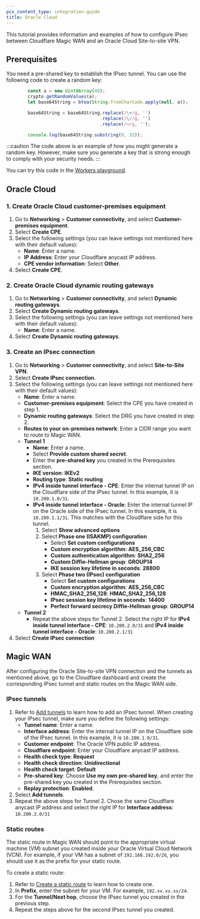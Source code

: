 ```yaml
---
pcx_content_type: integration-guide
title: Oracle Cloud
---
```


This tutorial provides information and examples of how to configure IPsec between Cloudflare Magic WAN and an Oracle Cloud Site-to-site VPN.

## Prerequisites

You need a pre-shared key to establish the IPsec tunnel. You can use the following code to create a random key:

```js
		const a = new Uint8Array(48);
		crypto.getRandomValues(a);
		let base64String = btoa(String.fromCharCode.apply(null, a));

		base64String = base64String.replace(/\+/g, '')
								   .replace(/\//g, '')
								   .replace(/=/g, '');

		console.log(base64String.substring(0, 32));
```

:::caution
The code above is an example of how you might generate a random key. However, make sure you generate a key that is strong enough to comply with your security needs.
:::

You can try this code in the [Workers playground](https://workers.cloudflare.com/playground#LYVwNgLglgDghgJwgegGYHsHALQBM4RwDcABAEbogB2+CAngLzbPYDqApmQNJQQBimYACFKNRHSoBzAB4ArAEoBBANYR5AEVYAJAOJCAagA0AXCxYduvAVhHVaEmQpVrNug4YCwAKADC6KhDsAdjqUADOMOhhvFD+xiQYWHgExCRUcMDsDABEUDTs0gB0smHZpKhQYEEZWbn5RSXZ3n4BQRDYACp0MOzxcDAwYFAAxgSxVMiycABucGHDCLAQANTA6Ljg7N7eBZFIJLjsqHDgECQA3l4AkHMSwwnsEMMAFgAUAJQXXtdXw-5hZzgJAYaXYAHcSABVPIQAAcigQCDgdFeABZYe8iD8Ft0IOhCpJHvI4DR0MB9HAwCB2GFXnBMT8qmcyHN2AA2VEAZQgiykwPIeLgr25vMkhVQCDJPmeiD8h0K-UGKKo4DAABoSPSGT8WWF2VyeXlJPzdfqRUbCgh2IM4MN2K9kAAdZbISQagDk7vePyuvr9JADlutYFt9qdyFdHq9Pr9voDJCDNrtDoYkZInu1vr+VABCTylPNfJBpo5hbFYRAZABoteAAYNQBmABMmauVogIAQVFBEPkNMiOftFXSYDLGsufue7DghwQYXiE792WzgWCEG67Gy8WygWkKGeEGAYGyap9AF9T76zwyrhevGesd4zMwLDx+IJbGJ6FI5EpVBptD0Ixmn8Vd2lCCIohiOIEkEZJCFIdJMhyTJCHwQgyjzKokNqMgwHQMgml8UC2k6Dc+gGIZRmgfxJjCfxti8c5lzJeBoDISpeDoAB9dDN2MbIm1rJtUWwWsGzEgB2E8WOANioA4oZ1241AQ0kUpjAAbWyKh1nYEpuL+OSCGyABdNVsmAOA8m4tYNiqLc6kOBpSjPJ9n1fKwP1Eewfycf9XCAwxmG8IA).

## Oracle Cloud

### 1. Create Oracle Cloud customer-premises equipment

1. Go to **Networking** > **Customer connectivity**, and select **Customer-premises equipment**.
2. Select **Create CPE**.
3. Select the following settings (you can leave settings not mentioned here with their default values):
   - **Name**: Enter a name.
   - **IP Address**: Enter your Cloudflare anycast IP address.
   - **CPE vendor information**: Select **Other**.
4. Select **Create CPE**.

### 2. Create Oracle Cloud dynamic routing gateways

1. Go to **Networking** > **Customer connectivity**, and select **Dynamic routing gateways**.
2. Select **Create Dynamic routing gateways**.
3. Select the following settings (you can leave settings not mentioned here with their default values):
   - **Name**: Enter a name.
4. Select **Create Dynamic routing gateways**.

### 3. Create an IPsec connection

1. Go to **Networking** > **Customer connectivity**, and select **Site-to-Site VPN**.
2. Select **Create IPsec connection**.
3. Select the following settings (you can leave settings not mentioned here with their default values):
   - **Name**: Enter a name.
   - **Customer-premises equipment**: Select the CPE you have created in step 1.
   - **Dynamic routing gateways**: Select the DRG you have created in step 2.
   - **Routes to your on-premises network**: Enter a CIDR range you want to route to Magic WAN.
   - **Tunnel 1**
      - **Name**: Enter a name.
      - Select **Provide custom shared secret**.
      - Enter the **pre-shared key** you created in the Prerequisites section.
      - **IKE version**: **IKEv2**
      - **Routing type**: **Static routing**
      - **IPv4 inside tunnel interface - CPE**:  Enter the internal tunnel IP on the Cloudflare side of the IPsec tunnel. In this example, it is `10.200.1.0/31`.
      - **IPv4 inside tunnel interface - Oracle**: Enter the internal tunnel IP on the Oracle side of the IPsec tunnel. In this example, it is `10.200.1.1/31`. This matches with the Cloudflare side for this tunnel.
         1. Select **Show advanced options**
         2. Select **Phase one (ISAKMP) configuration**
            - Select **Set custom configurations**
            - **Custom encryption algorithm**: **AES_256_CBC**
            - **Custom authentication algorithm**: **SHA2_256**
            - **Custom Diffie-Hellman group**: **GROUP14**
            - **IKE session key lifetime in seconds**: **28800**
         3. Select **Phase two (IPsec) configuration**
            - Select **Set custom configurations**
            - **Custom encryption algorithm**: **AES_256_CBC**
            - **HMAC_SHA2_256_128**: **HMAC_SHA2_256_128**
            - **IPsec session key lifetime in seconds**: **14400**
            - **Perfect forward secrecy Diffie-Hellman group**: **GROUP14**
    - **Tunnel 2**
      - Repeat the above steps for Tunnel 2. Select the right IP for **IPv4 inside tunnel interface - CPE**: `10.200.2.0/31` and **IPv4 inside tunnel interface - Oracle**: `10.200.2.1/31`
4. Select **Create IPsec connection**

## Magic WAN

After configuring the Oracle Site-to-site VPN connection and the tunnels as mentioned above, go to the Cloudflare dashboard and create the corresponding IPsec tunnel and static routes on the Magic WAN side.

### IPsec tunnels

1. Refer to [Add tunnels](/magic-wan/configuration/manually/how-to/configure-tunnels/#add-tunnels) to learn how to add an IPsec tunnel. When creating your IPsec tunnel, make sure you define the following settings:
   - **Tunnel name**: Enter a name.
   - **Interface address**: Enter the internal tunnel IP on the Cloudflare side of the IPsec tunnel. In this example, it is `10.200.1.0/31`.
   - **Customer endpoint**: The Oracle VPN public IP address.
   - **Cloudflare endpoint**: Enter your Cloudflare anycast IP address.
   - **Health check type**: **Request**
   - **Health check direction**: **Unidirectional**
   - **Health check target**: **Default**
   - **Pre-shared key**: Choose **Use my own pre-shared key**, and enter the pre-shared key you created in the Prerequisites section.
   - **Replay protection**: **Enabled**.
2. Select **Add tunnels**.
3. Repeat the above steps for Tunnel 2. Chose the same Cloudflare anycast IP address and select the right IP for **Interface address**: `10.200.2.0/31`

### Static routes

The static route in Magic WAN should point to the appropriate virtual machine (VM) subnet you created inside your Oracle Virtual Cloud Network (VCN). For example, if your VM has a subnet of  `192.168.192.0/26`, you should use it as the prefix for your static route.

To create a static route:

1. Refer to [Create a static route](/magic-wan/configuration/manually/how-to/configure-static-routes/#create-a-static-route) to learn how to create one.
2. In **Prefix**, enter the subnet for your VM. For example, `192.xx.xx.xx/24`.
3. For the **Tunnel/Next hop**, choose the IPsec tunnel you created in the previous step.
4. Repeat the steps above for the second IPsec tunnel you created.
